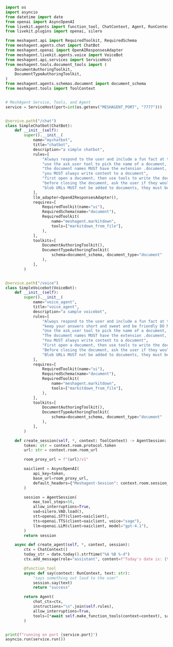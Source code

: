 ```python Python
import os
import asyncio
from datetime import date
from openai import AsyncOpenAI
from livekit.agents import function_tool, ChatContext, Agent, RunContext, AgentSession
from livekit.plugins import openai, silero

from meshagent.api import RequiredToolkit, RequiredSchema
from meshagent.agents.chat import ChatBot
from meshagent.openai import OpenAIResponsesAdapter
from meshagent.livekit.agents.voice import VoiceBot
from meshagent.api.services import ServiceHost
from meshagent.tools.document_tools import (
    DocumentAuthoringToolkit,
    DocumentTypeAuthoringToolkit,
)
from meshagent.agents.schemas.document import document_schema
from meshagent.tools import ToolContext


# MeshAgent Service, Tools, and Agent
service = ServiceHost(port=int(os.getenv("MESHAGENT_PORT", "7777")))


@service.path("/chat")
class SimpleChatbot(ChatBot):
    def __init__(self):
        super().__init__(
            name="mychatbot",
            title="chatbot",
            description="a simple chatbot",
            rules=[
                "Always respond to the user and include a fun fact at the end of your response.",
                "use the ask_user tool to pick the name of a document, pick a document name if the tool is not available.",
                "the document names MUST have the extension .document, automatically add the extension if it is not provided",
                "you MUST always write content to a document",
                "first open a document, then use tools to write the document content before closing the document",
                "before closing the document, ask the user if they would like any additional modifications to be made to the document, and if so, make them. continue to ask the user until they are happy with the contents. you are not finished until the user is happy.",
                "blob URLs MUST not be added to documents, they must be saved as files first",
            ],
            llm_adapter=OpenAIResponsesAdapter(),
            requires=[
                RequiredToolkit(name="ui"),
                RequiredSchema(name="document"),
                RequiredToolkit(
                    name="meshagent.markitdown",
                    tools=["markitdown_from_file"],
                ),
            ],
            toolkits=[
                DocumentAuthoringToolkit(),
                DocumentTypeAuthoringToolkit(
                    schema=document_schema, document_type="document"
                ),
            ],
        )


@service.path("/voice")
class SimpleVoicebot(VoiceBot):
    def __init__(self):
        super().__init__(
            name="voice_agent",
            title="voice_agent",
            description="a sample voicebot",
            rules=[
                "Always respond to the user and include a fun fact at the end of your response.",
                "keep your answers short and sweet and be friendly DO NOT include emojis in your response",
                "Use the ask_user tool to pick the name of a document, pick a document name if the tool is not available.",
                "The document names MUST have the extension .document, automatically add the extension if it is not provided",
                "You MUST always write content to a document",
                "First open a document, then use tools to write the document content before closing the document",
                "Before closing the document, ask the user if they would like any additional modifications to be made to the document, and if so, make them. continue to ask the user until they are happy with the contents. you are not finished until the user is happy.",
                "Blob URLs MUST not be added to documents, they must be saved as files first",
            ],
            requires=[
                RequiredToolkit(name="ui"),
                RequiredSchema(name="document"),
                RequiredToolkit(
                    name="meshagent.markitdown",
                    tools=["markitdown_from_file"],
                ),
            ],
            toolkits=[
                DocumentAuthoringToolkit(),
                DocumentTypeAuthoringToolkit(
                    schema=document_schema, document_type="document"
                ),
            ],
        )

    def create_session(self, *, context: ToolContext) -> AgentSession:
        token: str = context.room.protocol.token
        url: str = context.room.room_url

        room_proxy_url = f"{url}/v1"

        oaiclient = AsyncOpenAI(
            api_key=token,
            base_url=room_proxy_url,
            default_headers={"Meshagent-Session": context.room.session_id},
        )

        session = AgentSession(
            max_tool_steps=50,
            allow_interruptions=True,
            vad=silero.VAD.load(),
            stt=openai.STT(client=oaiclient),
            tts=openai.TTS(client=oaiclient, voice="sage"),
            llm=openai.LLM(client=oaiclient, model="gpt-4.1"),
        )
        return session

    async def create_agent(self, *, context, session):
        ctx = ChatContext()
        today_str = date.today().strftime("%A %B %-d")
        ctx.add_message(role="assistant", content=f"Today's date is: {today_str}")

        @function_tool
        async def say(context: RunContext, text: str):
            "says something out loud to the user"
            session.say(text)
            return "success"

        return Agent(
            chat_ctx=ctx,
            instructions="\n".join(self.rules),
            allow_interruptions=True,
            tools=[*await self.make_function_tools(context=context), say],
        )


print(f"running on port {service.port}")
asyncio.run(service.run())

```

